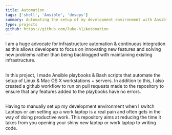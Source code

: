```yaml
---
title: Automation
tags: ['shell', 'Ansible', 'devops']
summary: Automating the setup of my development environment with Ansible & bash
type: projects
github: https://github.com/luke-h1/Automation
---
```


I am a huge advocate for infrastructure automation & continuous integration as this allows developers to focus on innovating new features and solving new problems rather than being backlogged with maintaining existing infrastructure.

##

In this project, I made Ansible playbooks & Bash scripts that automate the setup of Linux & Mac OS X workstations + servers. In addition to this, I also created a github workflow to run on pull requests made to the repository to ensure that any features added to the playbooks have no errors.

##

Having to manually set up my development environment when I switch Laptops or am setting up a work laptop is a real pain and often gets in the way of doing productive work. This repository aims at reducing the time it takes from you opening your shiny new laptop or work laptop to writing code. 
